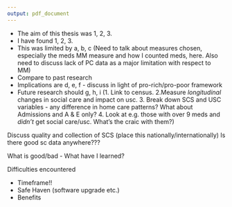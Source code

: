 ```yaml
---
output: pdf_document
---
```


\chapter{Discussion}\label{ch:discussion}
\thispagestyle{empty}
\section{Main outomes}\label{sec:disc-main-points}

* The aim of this thesis was 1, 2, 3.  
* I have found 1, 2, 3.  
* This was limited by a, b, c (Need to talk about measures chosen, especially the meds MM measure and how I counted meds, here. Also need to discuss lack of PC data as a major limitation with respect to MM)   
* Compare to past research
* Implications are d, e, f - discuss in light of pro-rich/pro-poor framework  
* Future research should g, h, i (1. Link to census. 2.Measure *longitudinal* changes in social care and impact on usc. 3. Break down SCS and USC variables - any difference in home care patterns? What about Admissions and A & E only? 4. Look at e.g. those with over 9 meds and *didn't* get social care/usc. What's the craic with them?)

\section{Social Care data}\label{sec:disc-sc-data}

Discuss quality and collection of SCS (place this nationally/internationally) 
Is there good sc data anywhere???

What is good/bad - What have I learned?

\section{Administrative Data Research}\label{sec:disc-admin-data}

Difficulties encountered

* Timeframe!!
* Safe Haven (software upgrade etc.)
* Benefits


